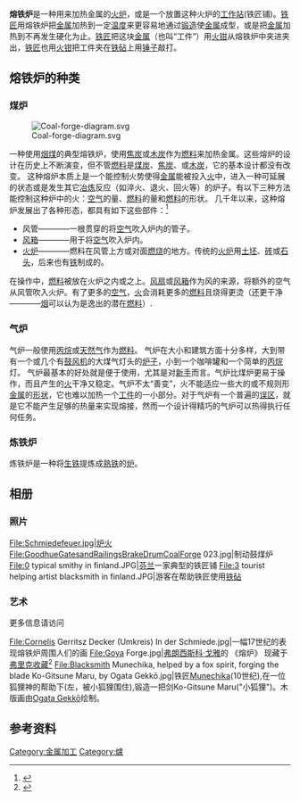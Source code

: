 {{Rough Translation}}

'''熔铁炉'''是一种用来加热金属的[[火炉|火炉]]，或是一个放置这种火炉的[[工作站|工作站]](铁匠铺)。[[铁匠|铁匠]]用熔铁炉把[[金属|金属]]加热到一定[[温度|温度]]来更容易地通过[[锻造|锻造]]使[[金属|金属]]成型，或是把[[金属|金属]]加热到不再发生硬化为止。[[铁匠|铁匠]]把这块[[金属|金属]]（也叫“工件”）用[[火钳|火钳]]从熔铁炉中夹进夹出，[[铁匠|铁匠]]也用[[火钳|火钳]]把工件夹在[[铁砧|铁砧]]上用[[锤子|锤子]]敲打。

==熔铁炉的种类==

=== 煤炉 ===

[[File:Coal-forge-diagram.svg|thumb]]

一种使用[[烟煤|烟煤]]的典型熔铁炉，使用[[焦炭|焦炭]]或[[木炭|木炭]]作为[[燃料|燃料]]来加热金属。这些熔炉的设计在历史上不断演变，但不管[[燃料|燃料]]是[[煤炭|煤炭]]、[[焦炭|焦炭]]、或[[木炭|木炭]]，它的基本设计都没有改变。
这种熔炉本质上是一个能控制火势使得[[金属|金属]]能被投入[[火|火]]中，进入一种可延展的状态或是发生其它[[冶炼|冶炼]]反应（如淬火、退火、回火等）的炉子。有以下三种方法能控制这种炉中的火：[[空气|空气]]的量、[[燃料|燃料]]的量和[[燃料|燃料]]的形状。
几千年以来，这种熔炉发展出了各种形态，都具有如下这些部件：<ref>{{Cite web |url=http://www.anvilfire.com/FAQs/the_forge.php |title=存档副本 |accessdate=2016-08-30 |archive-date=2016-10-07 |archive-url=https://web.archive.org/web/20161007030701/http://www.anvilfire.com/FAQs/the_forge.php |dead-url=no }}</ref>
*风管————一根贯穿的将[[空气|空气]]吹入炉内的管子。
*[[风箱|风箱]]————用于将[[空气|空气]]吹入炉内。
*[[火炉|火炉]]————燃料在风管上方或对面[[燃烧|燃烧]]的地方。传统的[[火炉|火炉]]用[[土坯|土坯]]、[[砖|砖]]或[[石头|石头]]，后来也有[[铁|铁]]制成的。
在操作中，[[燃料|燃料]]被放在火炉之内或之上。[[风扇|风扇]]或[[风箱|风箱]]作为风的来源，将额外的空气从风管吹入火炉。有了更多的[[空气|空气]]，[[火|火]]会消耗更多的[[燃料|燃料]]且烧得更烫（还更干净————[[烟|烟]]可以认为是逸出的潜在[[燃料|燃料]]）.

===气炉===
气炉一般使用[[丙烷|丙烷]]或[[天然气|天然气]]作为[[燃料|燃料]]。
气炉在大小和建筑方面十分多样，大到带有一个或几个有[[鼓风机|鼓风机]]的大煤气灯头的[[炉子|炉子]]，小到一个咖啡罐和一个简单的[[丙烷|丙烷]]灯。
气炉最基本的好处就是便于使用，尤其是对[[新手|新手]]而言。气炉比煤炉更易于操作，而且产生的[[火|火]]干净又稳定。气炉不太“善变”，火不能适应一些大的或不规则形[[金属|金属]]的[[形状|形状]]，它也难以加热一个[[工件|工件]]的一小部分。对于气炉有一个普遍的[[误区|误区]]，就是它不能产生足够的热量来实现熔接，然而一个设计得精巧的气炉可以热得执行任何任务。

===炼铁炉===
炼铁炉是一种将[[生铁|生铁]]提炼成[[熟铁|熟铁]]的[[炉|炉]]。

==相册==
===照片===
<gallery widths=200 heights=150>
File:Schmiedefeuer.jpg|炉火
File:GoodhueGatesandRailingsBrakeDrumCoalForge 023.jpg|制动鼓煤炉
File:0 typical smithy in finland.JPG|[[芬兰|芬兰]]一家典型的铁匠铺
File:3 tourist helping artist blacksmith in finland.JPG|游客在帮助铁匠使用[[铁砧|铁砧]]
</gallery>
===艺术===
更多信息请访问{{further|commons:Category:Forges_in_art}}
<gallery widths=250 heights = 300 >
File:Cornelis Gerritsz Decker (Umkreis) In der Schmiede.jpg|一幅17世纪的表现熔铁炉周围人们的画
File:Goya Forge.jpg|[[弗朗西斯科·戈雅|弗朗西斯科·戈雅]]的 《熔炉》 现藏于 [[弗里克收藏|弗里克收藏]]<ref>{{Cite web |url=http://collections.frick.org/view/objects/asitem/items$0040:196 |title=存档副本 |access-date=2016-08-30 |archive-date=2020-04-15 |archive-url=https://web.archive.org/web/20200415211601/https://collections.frick.org/view/objects/asitem/items$0040:196 |dead-url=no }}</ref>
File:Blacksmith Munechika, helped by a fox spirit, forging the blade Ko-Gitsune Maru, by Ogata Gekkō.jpg|铁匠[[Munechika|Munechika]](10世纪),在一位狐狸神的帮助下(左，被小狐狸围住),锻造一把剑Ko-Gitsune Maru("小狐狸")。木版画由[[Ogata_Gekkō|Ogata Gekkō]]绘制。
</gallery>

== 参考资料 ==
{{reflist}}

{{Metal working nav box|smithopen|form}}

[[Category:金属加工|Category:金属加工]]
[[Category:爐|Category:爐]]